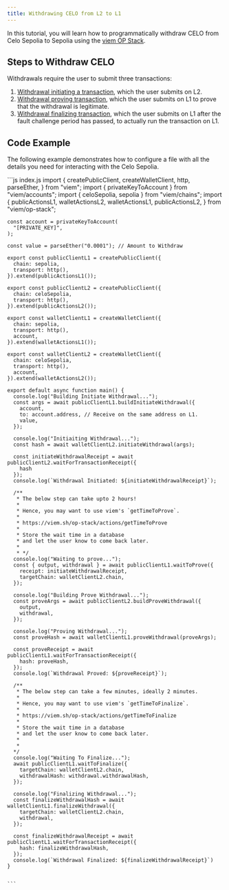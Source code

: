 ```yaml
---
title: Withdrawing CELO from L2 to L1
---
```


In this tutorial, you will learn how to programmatically withdraw CELO from Celo Sepolia to Sepolia using the [viem OP Stack](https://viem.sh/op-stack).  

## Steps to Withdraw CELO

Withdrawals require the user to submit three transactions:

1. [Withdrawal initiating a transaction](https://viem.sh/op-stack/actions/initiateWithdrawal), which the user submits on L2.
2. [Withdrawal proving transaction](https://viem.sh/op-stack/actions/proveWithdrawal), which the user submits on L1 to prove that the withdrawal is legitimate.
3. [Withdrawal finalizing transaction](https://viem.sh/op-stack/actions/finalizeWithdrawal), which the user submits on L1 after the fault challenge period has passed, to actually run the transaction on L1.

## Code Example

The following example demonstrates how to configure a file with all the details you need for interacting with the Celo Sepolia.

<CodeGroup>
    ```js index.js
    import {
      createPublicClient,
      createWalletClient,
      http,
      parseEther,
    } from "viem";
    import { privateKeyToAccount } from "viem/accounts";
    import { celoSepolia, sepolia } from "viem/chains";
    import {
      publicActionsL1,
      walletActionsL2,
      walletActionsL1,
      publicActionsL2,
    } from "viem/op-stack";

    const account = privateKeyToAccount(
      "[PRIVATE_KEY]",
    );

    const value = parseEther("0.0001"); // Amount to Withdraw

    export const publicClientL1 = createPublicClient({
      chain: sepolia,
      transport: http(),
    }).extend(publicActionsL1());

    export const publicClientL2 = createPublicClient({
      chain: celoSepolia,
      transport: http(),
    }).extend(publicActionsL2());

    export const walletClientL1 = createWalletClient({
      chain: sepolia,
      transport: http(),
      account,
    }).extend(walletActionsL1());

    export const walletClientL2 = createWalletClient({
      chain: celoSepolia,
      transport: http(),
      account,
    }).extend(walletActionsL2());

    export default async function main() {
      console.log("Building Initiate Withdrawal...");
      const args = await publicClientL1.buildInitiateWithdrawal({
        account,
        to: account.address, // Receive on the same address on L1.
        value,
      });

      console.log("Initiaiting Withdrawal...");
      const hash = await walletClientL2.initiateWithdrawal(args);

      const initiateWithdrawalReceipt = await publicClientL2.waitForTransactionReceipt({
        hash
      });
      console.log(`Withdrawal Initiated: ${initiateWithdrawalReceipt}`);

      /**
       * The below step can take upto 2 hours!
       *
       * Hence, you may want to use viem's `getTimeToProve`.
       *
       * https://viem.sh/op-stack/actions/getTimeToProve
       *
       * Store the wait time in a database
       * and let the user know to come back later.
       *
       * */
      console.log("Waiting to prove...");
      const { output, withdrawal } = await publicClientL1.waitToProve({
        receipt: initiateWithdrawalReceipt,
        targetChain: walletClientL2.chain,
      });

      console.log("Building Prove Withdrawal...");
      const proveArgs = await publicClientL2.buildProveWithdrawal({
        output,
        withdrawal,
      });

      console.log("Proving Withdrawal...");
      const proveHash = await walletClientL1.proveWithdrawal(proveArgs);

      const proveReceipt = await publicClientL1.waitForTransactionReceipt({
        hash: proveHash,
      });
      console.log(`Withdrawal Proved: ${proveReceipt}`);

      /**
       * The below step can take a few minutes, ideally 2 minutes.
       *
       * Hence, you may want to use viem's `getTimeToFinalize`.
       *
       * https://viem.sh/op-stack/actions/getTimeToFinalize
       *
       * Store the wait time in a database
       * and let the user know to come back later.
       *
       *
      */
      console.log("Waiting To Finalize...");
      await publicClientL1.waitToFinalize({
        targetChain: walletClientL2.chain,
        withdrawalHash: withdrawal.withdrawalHash,
      });

      console.log("Finalizing Withdrawal...");
      const finalizeWithdrawalHash = await walletClientL1.finalizeWithdrawal({
        targetChain: walletClientL2.chain,
        withdrawal,
      });

      const finalizeWithdrawalReceipt = await publicClientL1.waitForTransactionReceipt({
        hash: finalizeWithdrawalHash,
      });
      console.log(`Withdrawal Finalized: ${finalizeWithdrawalReceipt}`)
    }


    ```

</CodeGroup>
